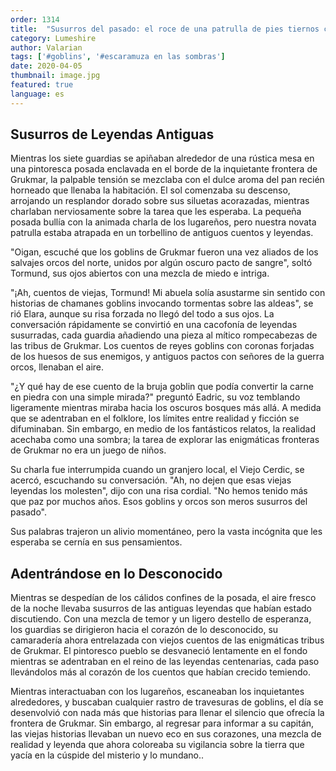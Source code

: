 ```yaml
---
order: 1314
title:  "Susurros del pasado: el roce de una patrulla de pies tiernos con las leyendas de Grukmar"
category: Lumeshire
author: Valarian
tags: ['#goblins', '#escaramuza en las sombras']
date: 2020-04-05
thumbnail: image.jpg
featured: true
language: es
---
```


## Susurros de Leyendas Antiguas

Mientras los siete guardias se apiñaban alrededor de una rústica mesa en una pintoresca posada enclavada en el borde de la inquietante frontera de Grukmar, la palpable tensión se mezclaba con el dulce aroma del pan recién horneado que llenaba la habitación. El sol comenzaba su descenso, arrojando un resplandor dorado sobre sus siluetas acorazadas, mientras charlaban nerviosamente sobre la tarea que les esperaba. La pequeña posada bullía con la animada charla de los lugareños, pero nuestra novata patrulla estaba atrapada en un torbellino de antiguos cuentos y leyendas.

"Oigan, escuché que los goblins de Grukmar fueron una vez aliados de los salvajes orcos del norte, unidos por algún oscuro pacto de sangre", soltó Tormund, sus ojos abiertos con una mezcla de miedo e intriga.

"¡Ah, cuentos de viejas, Tormund! Mi abuela solía asustarme sin sentido con historias de chamanes goblins invocando tormentas sobre las aldeas", se rió Elara, aunque su risa forzada no llegó del todo a sus ojos. La conversación rápidamente se convirtió en una cacofonía de leyendas susurradas, cada guardia añadiendo una pieza al mítico rompecabezas de las tribus de Grukmar. Los cuentos de reyes goblins con coronas forjadas de los huesos de sus enemigos, y antiguos pactos con señores de la guerra orcos, llenaban el aire.

"¿Y qué hay de ese cuento de la bruja goblin que podía convertir la carne en piedra con una simple mirada?" preguntó Eadric, su voz temblando ligeramente mientras miraba hacia los oscuros bosques más allá. A medida que se adentraban en el folklore, los límites entre realidad y ficción se difuminaban. Sin embargo, en medio de los fantásticos relatos, la realidad acechaba como una sombra; la tarea de explorar las enigmáticas fronteras de Grukmar no era un juego de niños.

Su charla fue interrumpida cuando un granjero local, el Viejo Cerdic, se acercó, escuchando su conversación. "Ah, no dejen que esas viejas leyendas los molesten", dijo con una risa cordial. "No hemos tenido más que paz por muchos años. Esos goblins y orcos son meros susurros del pasado".

Sus palabras trajeron un alivio momentáneo, pero la vasta incógnita que les esperaba se cernía en sus pensamientos.

## Adentrándose en lo Desconocido

Mientras se despedían de los cálidos confines de la posada, el aire fresco de la noche llevaba susurros de las antiguas leyendas que habían estado discutiendo. Con una mezcla de temor y un ligero destello de esperanza, los guardias se dirigieron hacia el corazón de lo desconocido, su camaradería ahora entrelazada con viejos cuentos de las enigmáticas tribus de Grukmar. El pintoresco pueblo se desvaneció lentamente en el fondo mientras se adentraban en el reino de las leyendas centenarias, cada paso llevándolos más al corazón de los cuentos que habían crecido temiendo.

Mientras interactuaban con los lugareños, escaneaban los inquietantes alrededores, y buscaban cualquier rastro de travesuras de goblins, el día se desenvolvió con nada más que historias para llenar el silencio que ofrecía la frontera de Grukmar. Sin embargo, al regresar para informar a su capitán, las viejas historias llevaban un nuevo eco en sus corazones, una mezcla de realidad y leyenda que ahora coloreaba su vigilancia sobre la tierra que yacía en la cúspide del misterio y lo mundano..